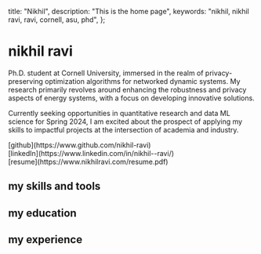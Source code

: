 
  title: "Nikhil",
  description: "This is the home page",
  keywords: "nikhil, nikhil ravi, ravi, cornell, asu, phd",
};

# nikhil ravi

Ph.D. student at Cornell University, immersed in the realm of privacy-preserving optimization algorithms for networked dynamic systems. My research primarily revolves around enhancing the robustness and privacy aspects of energy systems, with a focus on developing innovative solutions.

Currently seeking opportunities in quantitative research and data ML science for
Spring 2024, I am excited about the prospect of applying my skills to impactful projects
at the intersection of academia and industry.

<div className="-mt-5 flex flex-wrap gap-4">
  <div className="flex items-center gap-2">
    <FaGithub />
    [github](https://www.github.com/nikhil-ravi)
  </div>
  <div className="flex items-center gap-2">
    <FaLinkedinIn />
    [linkedIn](https://www.linkedin.com/in/nikhil--ravi/)
  </div>
  <div className="flex items-center gap-2">
    <CgDetailsMore />
    [resume](https://www.nikhilravi.com/resume.pdf)
  </div>
</div>

## my skills and tools

<Skills />

## my education

<Education />

## my experience

<Work />
